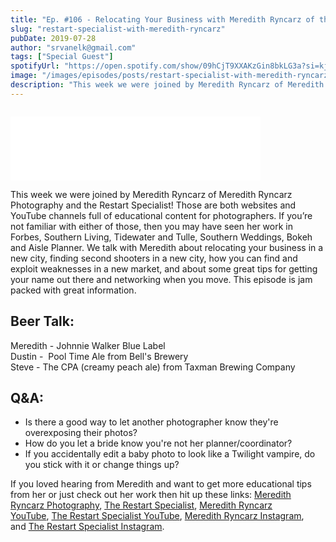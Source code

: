 ```yaml
---
title: "Ep. #106 - Relocating Your Business with Meredith Ryncarz of the Restart Specialist"
slug: "restart-specialist-with-meredith-ryncarz"
pubDate: 2019-07-28
author: "srvanelk@gmail.com"
tags: ["Special Guest"]
spotifyUrl: "https://open.spotify.com/show/09hCjT9XXAKzGin8bkLG3a?si=kjRZvQ1JTb6Ov3HVzSSlWA"
image: "/images/episodes/posts/restart-specialist-with-meredith-ryncarz/Meredith+Ryncarz-1.webp"
description: "This week we were joined by Meredith Ryncarz of Meredith Ryncarz Photography and the Restart Specialist! Those are both websites and YouTube channels full of educational content for photographers. If you’re not familiar with either of those, then you may have seen her work in Forbes, Southern Living, Tidewater and Tulle, Southern Weddings, Bokeh and Aisle Planner. We talk with Meredith about relocating your business in a new city, finding second shooters in a new city, how you can find and exploit weaknesses in a new market, and about some great tips for getting your name out there and networking when you move. This episode is jam packed with great information."
---
```


<figure>
  <img src="/images/episodes/posts/restart-specialist-with-meredith-ryncarz/Meredith+Ryncarz-1.webp" alt="" />
</figure>
<iframe class="embedly-embed" src="//cdn.embedly.com/widgets/media.html?src=https%3A%2F%2Fanchor.fm%2Fweddingphotohangover%2Fembed%2Fepisodes%2FEp--106---Relocating-Your-Business-with-Meredith-Ryncarz-of-the-Restart-Specialist-e4otfu&url=https%3A%2F%2Fanchor.fm%2Fweddingphotohangover%2Fepisodes%2FEp--106---Relocating-Your-Business-with-Meredith-Ryncarz-of-the-Restart-Specialist-e4otfu&image=https%3A%2F%2Fd3t3ozftmdmh3i.cloudfront.net%2Fproduction%2Fpodcast_uploaded_episode400%2F805714%2F805714-1564340048221-7bc4a156514eb.jpg&key=61d05c9d54e8455ea7a9677c366be814&type=text%2Fhtml&schema=anchor&wmode=opaque" width="400" height="102" scrolling="no" frameborder="0" allow="autoplay; fullscreen" allowfullscreen="true"></iframe>

This week we were joined by Meredith Ryncarz of Meredith Ryncarz Photography and the Restart Specialist! Those are both websites and YouTube channels full of educational content for photographers. If you’re not familiar with either of those, then you may have seen her work in Forbes, Southern Living, Tidewater and Tulle, Southern Weddings, Bokeh and Aisle Planner. We talk with Meredith about relocating your business in a new city, finding second shooters in a new city, how you can find and exploit weaknesses in a new market, and about some great tips for getting your name out there and networking when you move. This episode is jam packed with great information.

## Beer Talk:  
Meredith - Johnnie Walker Blue Label  
Dustin -  Pool Time Ale from Bell's Brewery  
Steve - The CPA (creamy peach ale) from Taxman Brewing Company

## Q&A:
- Is there a good way to let another photographer know they're overexposing their photos?
- How do you let a bride know you're not her planner/coordinator?
- If you accidentally edit a baby photo to look like a Twilight vampire, do you stick with it or change things up?

If you loved hearing from Meredith and want to get more educational tips from her or just check out her work then hit up these links: [Meredith Ryncarz Photography](https://meredithryncarz.com/), [The Restart Specialist](https://therestartspecialist.com/), [Meredith Ryncarz YouTube](https://www.youtube.com/channel/UChp4ZEHZrcQQnl2NOYY0VCg), [The Restart Specialist YouTube](https://www.youtube.com/channel/UCpgslO7ov0gw-jI_oHOUIXA), [Meredith Ryncarz Instagram](https://www.instagram.com/meredithryncarz/), and [The Restart Specialist Instagram](https://www.instagram.com/the_restart_specialist/).
